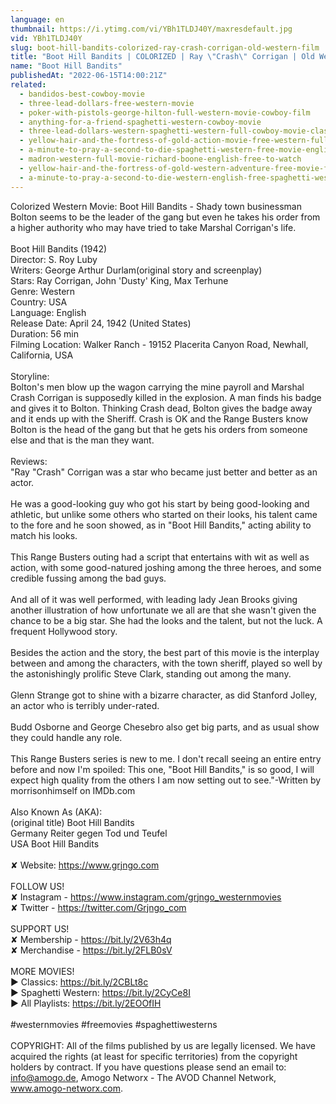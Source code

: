 ```yaml
---
language: en
thumbnail: https://i.ytimg.com/vi/YBh1TLDJ40Y/maxresdefault.jpg
vid: YBh1TLDJ40Y
slug: boot-hill-bandits-colorized-ray-crash-corrigan-old-western-film
title: "Boot Hill Bandits | COLORIZED | Ray \"Crash\" Corrigan | Old Western Film"
name: "Boot Hill Bandits"
publishedAt: "2022-06-15T14:00:21Z"
related:
  - bandidos-best-cowboy-movie
  - three-lead-dollars-free-western-movie
  - poker-with-pistols-george-hilton-full-western-movie-cowboy-film
  - anything-for-a-friend-spaghetti-western-cowboy-movie
  - three-lead-dollars-western-spaghetti-western-full-cowboy-movie-classic-film-wild-west
  - yellow-hair-and-the-fortress-of-gold-action-movie-free-western-full-length
  - a-minute-to-pray-a-second-to-die-spaghetti-western-free-movie-english
  - madron-western-full-movie-richard-boone-english-free-to-watch
  - yellow-hair-and-the-fortress-of-gold-western-adventure-free-movie-full-length-film
  - a-minute-to-pray-a-second-to-die-western-english-free-spaghetti-western
---
```


Colorized Western Movie: Boot Hill Bandits - Shady town businessman Bolton seems to be the leader of the gang but even he takes his order from a higher authority who may have tried to take Marshal Corrigan's life.<br />
<br />
Boot Hill Bandits (1942)<br />
Director: S. Roy Luby<br />
Writers: George Arthur Durlam(original story and screenplay)<br />
Stars: Ray Corrigan, John 'Dusty' King, Max Terhune<br />
Genre: Western<br />
Country: USA<br />
Language: English<br />
Release Date: April 24, 1942 (United States)<br />
Duration: 56 min<br />
Filming Location: Walker Ranch - 19152 Placerita Canyon Road, Newhall, California, USA<br />
<br />
Storyline:<br />
Bolton's men blow up the wagon carrying the mine payroll and Marshal Crash Corrigan is supposedly killed in the explosion. A man finds his badge and gives it to Bolton. Thinking Crash dead, Bolton gives the badge away and it ends up with the Sheriff. Crash is OK and the Range Busters know Bolton is the head of the gang but that he gets his orders from someone else and that is the man they want.<br />
<br />
Reviews:<br />
"Ray "Crash" Corrigan was a star who became just better and better as an actor.<br />
<br />
He was a good-looking guy who got his start by being good-looking and athletic, but unlike some others who started on their looks, his talent came to the fore and he soon showed, as in "Boot Hill Bandits," acting ability to match his looks.<br />
<br />
This Range Busters outing had a script that entertains with wit as well as action, with some good-natured joshing among the three heroes, and some credible fussing among the bad guys.<br />
<br />
And all of it was well performed, with leading lady Jean Brooks giving another illustration of how unfortunate we all are that she wasn't given the chance to be a big star. She had the looks and the talent, but not the luck. A frequent Hollywood story.<br />
<br />
Besides the action and the story, the best part of this movie is the interplay between and among the characters, with the town sheriff, played so well by the astonishingly prolific Steve Clark, standing out among the many.<br />
<br />
Glenn Strange got to shine with a bizarre character, as did Stanford Jolley, an actor who is terribly under-rated.<br />
<br />
Budd Osborne and George Chesebro also get big parts, and as usual show they could handle any role.<br />
<br />
This Range Busters series is new to me. I don't recall seeing an entire entry before and now I'm spoiled: This one, "Boot Hill Bandits," is so good, I will expect high quality from the others I am now setting out to see."-Written by morrisonhimself on IMDb.com<br />
<br />
Also Known As (AKA):<br />
(original title) Boot Hill Bandits<br />
Germany Reiter gegen Tod und Teufel<br />
USA Boot Hill Bandits<br />
<br />
✘ Website: https://www.grjngo.com<br />
<br />
FOLLOW US!<br />
✘ Instagram - https://www.instagram.com/grjngo_westernmovies<br />
✘ Twitter - https://twitter.com/Grjngo_com<br />
<br />
SUPPORT US!<br />
✘ Membership - https://bit.ly/2V63h4q<br />
✘ Merchandise - https://bit.ly/2FLB0sV<br />
<br />
MORE MOVIES! <br />
► Classics: https://bit.ly/2CBLt8c <br />
► Spaghetti Western: https://bit.ly/2CyCe8I <br />
► All Playlists: https://bit.ly/2EOOfIH <br />
<br />
#westernmovies #freemovies #spaghettiwesterns<br />
<br />
COPYRIGHT: All of the films published by us are legally licensed. We have acquired the rights (at least for specific territories) from the copyright holders by contract. If you have questions please send an email to: info@amogo.de, Amogo Networx - The AVOD Channel Network, www.amogo-networx.com.